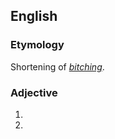 ==English==

===Etymology===
Shortening of ''[[bitching]]''.

===Adjective===
{{en-adj}}

# {{alternative spelling of|bitchin||excellent|lang=en}}
# {{alternative spelling of|bitching|lang=en}}